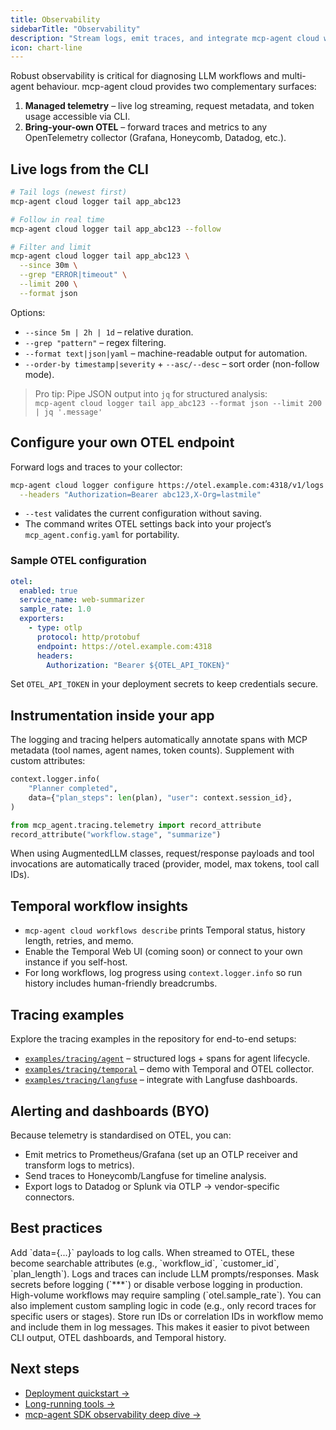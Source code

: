 ```yaml
---
title: Observability
sidebarTitle: "Observability"
description: "Stream logs, emit traces, and integrate mcp-agent cloud with your OTEL stack"
icon: chart-line
---
```


Robust observability is critical for diagnosing LLM workflows and multi-agent behaviour. mcp-agent cloud provides two complementary surfaces:

1. **Managed telemetry** – live log streaming, request metadata, and token usage accessible via CLI.
2. **Bring-your-own OTEL** – forward traces and metrics to any OpenTelemetry collector (Grafana, Honeycomb, Datadog, etc.).

## Live logs from the CLI

```bash
# Tail logs (newest first)
mcp-agent cloud logger tail app_abc123

# Follow in real time
mcp-agent cloud logger tail app_abc123 --follow

# Filter and limit
mcp-agent cloud logger tail app_abc123 \
  --since 30m \
  --grep "ERROR|timeout" \
  --limit 200 \
  --format json
```

Options:

- `--since 5m | 2h | 1d` – relative duration.
- `--grep "pattern"` – regex filtering.
- `--format text|json|yaml` – machine-readable output for automation.
- `--order-by timestamp|severity` + `--asc/--desc` – sort order (non-follow mode).

> Pro tip: Pipe JSON output into `jq` for structured analysis:  
> `mcp-agent cloud logger tail app_abc123 --format json --limit 200 | jq '.message'`

## Configure your own OTEL endpoint

Forward logs and traces to your collector:

```bash
mcp-agent cloud logger configure https://otel.example.com:4318/v1/logs \
  --headers "Authorization=Bearer abc123,X-Org=lastmile"
```

- `--test` validates the current configuration without saving.
- The command writes OTEL settings back into your project’s `mcp_agent.config.yaml` for portability.

### Sample OTEL configuration

```yaml mcp_agent.config.yaml
otel:
  enabled: true
  service_name: web-summarizer
  sample_rate: 1.0
  exporters:
    - type: otlp
      protocol: http/protobuf
      endpoint: https://otel.example.com:4318
      headers:
        Authorization: "Bearer ${OTEL_API_TOKEN}"
```

Set `OTEL_API_TOKEN` in your deployment secrets to keep credentials secure.

## Instrumentation inside your app

The logging and tracing helpers automatically annotate spans with MCP metadata (tool names, agent names, token counts). Supplement with custom attributes:

```python
context.logger.info(
    "Planner completed",
    data={"plan_steps": len(plan), "user": context.session_id},
)

from mcp_agent.tracing.telemetry import record_attribute
record_attribute("workflow.stage", "summarize")
```

When using AugmentedLLM classes, request/response payloads and tool invocations are automatically traced (provider, model, max tokens, tool call IDs).

## Temporal workflow insights

- `mcp-agent cloud workflows describe` prints Temporal status, history length, retries, and memo.
- Enable the Temporal Web UI (coming soon) or connect to your own instance if you self-host.
- For long workflows, log progress using `context.logger.info` so run history includes human-friendly breadcrumbs.

## Tracing examples

Explore the tracing examples in the repository for end-to-end setups:

- [`examples/tracing/agent`](https://github.com/lastmile-ai/mcp-agent/tree/main/examples/tracing/agent) – structured logs + spans for agent lifecycle.
- [`examples/tracing/temporal`](https://github.com/lastmile-ai/mcp-agent/tree/main/examples/tracing/temporal) – demo with Temporal and OTEL collector.
- [`examples/tracing/langfuse`](https://github.com/lastmile-ai/mcp-agent/tree/main/examples/tracing/langfuse) – integrate with Langfuse dashboards.

## Alerting and dashboards (BYO)

Because telemetry is standardised on OTEL, you can:

- Emit metrics to Prometheus/Grafana (set up an OTLP receiver and transform logs to metrics).
- Send traces to Honeycomb/Langfuse for timeline analysis.
- Export logs to Datadog or Splunk via OTLP → vendor-specific connectors.

## Best practices

<AccordionGroup>
  <Accordion title="Include contextual metadata">
    Add `data={...}` payloads to log calls. When streamed to OTEL, these become searchable attributes (e.g., `workflow_id`, `customer_id`, `plan_length`).
  </Accordion>
  <Accordion title="Avoid sensitive content">
    Logs and traces can include LLM prompts/responses. Mask secrets before logging (`***`) or disable verbose logging in production.
  </Accordion>
  <Accordion title="Sample appropriately">
    High-volume workflows may require sampling (`otel.sample_rate`). You can also implement custom sampling logic in code (e.g., only record traces for specific users or stages).
  </Accordion>
  <Accordion title="Correlate runs">
    Store run IDs or correlation IDs in workflow memo and include them in log messages. This makes it easier to pivot between CLI output, OTEL dashboards, and Temporal history.
  </Accordion>
</AccordionGroup>

## Next steps

- [Deployment quickstart →](/deployment/deployment-quickstart)
- [Long-running tools →](/deployment/mcp-agent-cloud/long-running-tools)
- [mcp-agent SDK observability deep dive →](/mcp-agent-sdk/advanced/observability)
